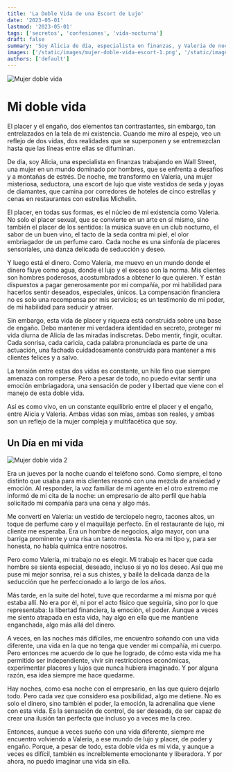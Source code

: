 ```yaml
---
title: 'La Doble Vida de una Escort de Lujo'
date: '2023-05-01'
lastmod: '2023-05-01'
tags: ['secretos', 'confesiones', 'vida-nocturna']
draft: false
summary: 'Soy Alicia de día, especialista en finanzas, y Valeria de noche, una escort de lujo, equilibrando placer, poder y engaño.'
images: ['/static/images/mujer-doble-vida-escort-1.png', '/static/images/mujer-doble-vida-escort-2.png']
authors: ['default']
---
```


![Mujer doble vida](/static/images/mujer-doble-vida-escort-1.png)

#

# Mi doble vida

El placer y el engaño, dos elementos tan contrastantes, sin embargo, tan entrelazados en la tela de mi existencia. Cuando me miro al espejo, veo un reflejo de dos vidas, dos realidades que se superponen y se entremezclan hasta que las líneas entre ellas se difuminan.

De día, soy Alicia, una especialista en finanzas trabajando en Wall Street, una mujer en un mundo dominado por hombres, que se enfrenta a desafíos y a montañas de estrés. De noche, me transformo en Valeria, una mujer misteriosa, seductora, una escort de lujo que viste vestidos de seda y joyas de diamantes, que camina por corredores de hoteles de cinco estrellas y cenas en restaurantes con estrellas Michelin.

El placer, en todas sus formas, es el núcleo de mi existencia como Valeria. No solo el placer sexual, que se convierte en un arte en sí mismo, sino también el placer de los sentidos: la música suave en un club nocturno, el sabor de un buen vino, el tacto de la seda contra mi piel, el olor embriagador de un perfume caro. Cada noche es una sinfonía de placeres sensoriales, una danza delicada de seducción y deseo.

Y luego está el dinero. Como Valeria, me muevo en un mundo donde el dinero fluye como agua, donde el lujo y el exceso son la norma. Mis clientes son hombres poderosos, acostumbrados a obtener lo que quieren. Y están dispuestos a pagar generosamente por mi compañía, por mi habilidad para hacerlos sentir deseados, especiales, únicos. La compensación financiera no es solo una recompensa por mis servicios; es un testimonio de mi poder, de mi habilidad para seducir y atraer.

Sin embargo, esta vida de placer y riqueza está construida sobre una base de engaño. Debo mantener mi verdadera identidad en secreto, proteger mi vida diurna de Alicia de las miradas indiscretas. Debo mentir, fingir, ocultar. Cada sonrisa, cada caricia, cada palabra pronunciada es parte de una actuación, una fachada cuidadosamente construida para mantener a mis clientes felices y a salvo.

La tensión entre estas dos vidas es constante, un hilo fino que siempre amenaza con romperse. Pero a pesar de todo, no puedo evitar sentir una emoción embriagadora, una sensación de poder y libertad que viene con el manejo de esta doble vida.

Así es como vivo, en un constante equilibrio entre el placer y el engaño, entre Alicia y Valeria. Ambas vidas son mías, ambas son reales, y ambas son un reflejo de la mujer compleja y multifacética que soy.

## Un Día en mi vida

![Mujer doble vida 2](/static/images/mujer-doble-vida-escort-2.png)

Era un jueves por la noche cuando el teléfono sonó. Como siempre, el tono distinto que usaba para mis clientes resonó con una mezcla de ansiedad y emoción. Al responder, la voz familiar de mi agente en el otro extremo me informó de mi cita de la noche: un empresario de alto perfil que había solicitado mi compañía para una cena y algo más.

Me convertí en Valeria: un vestido de terciopelo negro, tacones altos, un toque de perfume caro y el maquillaje perfecto. En el restaurante de lujo, mi cliente me esperaba. Era un hombre de negocios, algo mayor, con una barriga prominente y una risa un tanto molesta. No era mi tipo y, para ser honesta, no había química entre nosotros.

Pero como Valeria, mi trabajo no es elegir. Mi trabajo es hacer que cada hombre se sienta especial, deseado, incluso si yo no los deseo. Así que me puse mi mejor sonrisa, reí a sus chistes, y bailé la delicada danza de la seducción que he perfeccionado a lo largo de los años.

Más tarde, en la suite del hotel, tuve que recordarme a mí misma por qué estaba allí. No era por él, ni por el acto físico que seguiría, sino por lo que representaba: la libertad financiera, la emoción, el poder. Aunque a veces me siento atrapada en esta vida, hay algo en ella que me mantiene enganchada, algo más allá del dinero.

A veces, en las noches más difíciles, me encuentro soñando con una vida diferente, una vida en la que no tenga que vender mi compañía, mi cuerpo. Pero entonces me acuerdo de lo que he logrado, de cómo esta vida me ha permitido ser independiente, vivir sin restricciones económicas, experimentar placeres y lujos que nunca hubiera imaginado. Y por alguna razón, esa idea siempre me hace quedarme.

Hay noches, como esa noche con el empresario, en las que quiero dejarlo todo. Pero cada vez que considero esa posibilidad, algo me detiene. No es solo el dinero, sino también el poder, la emoción, la adrenalina que viene con esta vida. Es la sensación de control, de ser deseada, de ser capaz de crear una ilusión tan perfecta que incluso yo a veces me la creo.

Entonces, aunque a veces sueño con una vida diferente, siempre me encuentro volviendo a Valeria, a ese mundo de lujo y placer, de poder y engaño. Porque, a pesar de todo, esta doble vida es mi vida, y aunque a veces es difícil, también es increíblemente emocionante y liberadora. Y por ahora, no puedo imaginar una vida sin ella.
